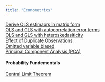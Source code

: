 ```yaml
---
title: "Econometrics"
---
```

[Derive OLS estimaors in matrix form](deriveOLS.html)  
[OLS and GLS with autocorrelation error terms](autocorrelation.html)  
[OLS and GLS with heteroskedasiticity](heteroskedasticity.html)  
[Effect of Duplicate Observations](DuplicateObservations.html)    
[Omitted variable biased](omitVariable.html)    
[Principal Component Analysis (PCA)](PCA.html)

#### Probability Fundementals
[Central Limit Theorem](CLM.html)